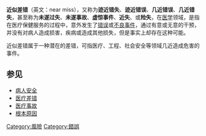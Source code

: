 {{medical}}

'''近似差错'''（英文：near miss），又称为'''迹近错失'''、'''迹近错误'''、'''几近错误'''、'''几近错失'''，甚至称为'''未遂过失'''、'''未遂事故'''、'''虚惊事件'''、'''近失'''、或'''险失'''，在[[医学|医学]]领域，是指在医疗保健服务的过程中，意外发生了[[医疗差错|错误]]或[[不良事件|不良事件]]，通过有意或无意的干预，并没有对病人造成损害，疾病或造成其他损失，但是事实上却存在这种可能。

近似差错属于一种潜在的差错，可指医疗、工程、社会安全等领域几近造成危害的事件。

== 参见 ==
*[[病人安全|病人安全]]
*[[医疗差错|医疗差错]]
*[[医疗事故|医疗事故]]
*[[根本原因|根本原因]]

{{Event-stub}}

[[Category:風險|Category:風險]]
[[Category:錯誤|Category:錯誤]]